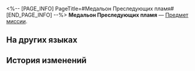 <%-- [PAGE_INFO]
PageTitle=#Медальон Преследующих пламя#
[END_PAGE_INFO] --%>
{{Предмет Инфобокс
|id          = 140593
|Изображение = Предмет Медальон Преследующих пламя.png
|Тип         = Предмет миссии
|Инвентарь   = Миссии
|Редкость    = 3
|Эффект      = 
|Описание    = Знак, удостоверяющий личность Преследующего пламя, символизирует наивысшее доверие цезаря. Его обладатель имеет право свободного передвижения по полису.
}}
'''Медальон Преследующих пламя''' — [[Предмет миссии]].

==На других языках==
{{На других языках
|en   = Flame-Chase Medallion
|zhs  = 逐火铭牌
|zht  = 逐火銘牌
|ja   = 火追いの銘板
|ko   = 불을 쫓는 명패
|es   = Placa buscallamas
|fr   = Médaillon de la Chasse aux flammes
|ru   = Медальон Преследующих пламя
|th   = ตราไล่ล่าเปลวไฟ
|vi   = Huy Hiệu Săn Đuổi Lửa
|de   = Medaillon der Flammenjagd
|id   = Medali Pengejaran Api
|pt   = Medalhão da Perseguição às Chamas
}}

==История изменений==
{{История изменений|3.5}}